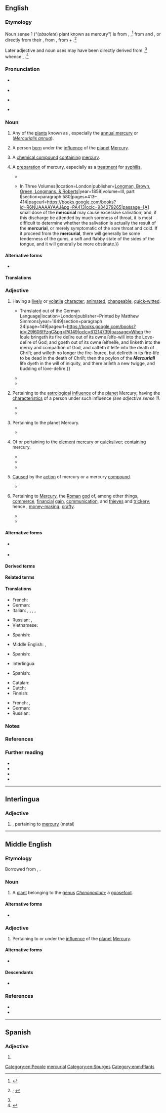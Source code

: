 ==English==
{{was wotd|2019|September|24}}

===Etymology===
{{multiple images
|direction = vertical
|image1 = Mercurialis annua 2005.07.11 11.37.49-p7110221.jpg
|caption1 = The [[annual mercury]] (''[[Mercurialis annua]]''), one of the varieties of mercurial ''(noun sense 1)''
|image2 = Ag2HgI4.png
|caption2 = A sample of a mercurial ''(noun sense 3)'', in this case a [[compound#Noun|compound]] with the [[molecular formula]] Ag{{sub|2}}HgI{{sub|4}}
|image3 = Drug jar for mercury pills, Italy, 1731-1770 Wellcome L0057163.jpg
|caption3 = An 18th-century [[jar#Noun|jar]] used for [[store#Verb|storing]] mercurials ''(noun sense 4)'' in the form of [[pill#Noun|pills]]{{ref|group=n|name=n1|From the collection of the {{w|Wellcome Library}} in [[London]], [[England]], UK.}}
}}

Noun sense 1 (“(''obsolete'') plant known as mercury”) is from {{inh|en|enm|mercurial}}, {{m|enm|mercuryal|t=a plant, probably the goosefoot (''Chenopodium''); (''possibly'') dog's mercury (''Mercurialis perennis'')}},<ref>{{R:MED Online|entry=mercuriāl|pos=n|id=MED27416|accessdate=5 May 2019}}</ref> from {{der|en|xno|mercurial}} and {{der|en|fro|mercurial}}, or directly from their {{glossary|etymon}} {{der|en|la|mercuriālis|t=a plant, probably annual mercury (''Mercurialis annua'')}}, from {{m|la|mercuriālis|t=pertaining to the Roman god Mercury|pos=adjective}}, from {{m|la|Mercurius|t=the Roman god Mercury}} + {{m|la|-ālis|pos=''suffix forming adjectives of relationship from nouns''}}.<ref name="OED">{{R:OED Online|pos=n.'' and ''adj|id=116691|date=September 2001|nodot=yes}}; {{R:Lexico}}</ref>

Later adjective and noun uses may have been directly derived from {{der|en|la|mercuriālis|pos=adjective}},<ref name="OED"/> whence {{cog|enm|mercurial}}, {{m|enm|Mercurial|t=under the astrological influence of the planet Mercury}}.<ref>{{R:MED Online|entry=Mercuriāl|pos=adj|id=MED27417|accessdate=5 May 2019}}</ref>

===Pronunciation===
* {{a|RP}} {{IPA|en|/məːˈkjʊə.ɹɪ.əl/}}
* {{audio|en|En-uk-mercurial.oga|Audio (RP)}}
* {{a|GA}} {{IPA|en|/mɝˈkjʊ.ɹi.əl/|/-ˈkjɔ-/}}
* {{hyphenation|en|mer|cu|ri|al}}

===Noun===
{{en-noun}}

# {{lb|en|obsolete}} Any of the [[plant#Noun|plants]] known as {{l|en|mercury|id=plant}}, especially the [[annual mercury]] or {{vern|French mercury}} (''[[Mercurialis annua]]''). {{defdate|13th–17th c.}}
# {{lb|en|astrology}} A person [[born]] under the [[influence#Noun|influence]] of the [[planet]] [[Mercury]]. {{defdate|from 16th c.}}
# {{lb|en|chemistry}} A [[chemical compound]] [[contain]]ing [[mercury]].
# {{lb|en|pharmacology|historical}} A [[preparation]] of mercury, especially as a [[treatment]] for [[syphilis]]. {{defdate|from 17th c.}}
#* {{quote-book|en|author=Richard Wiseman|authorlink=Richard Wiseman (surgeon)|chapter=Of Lepra, or Elephantiasis|title=Several Chirurgicall Treatises|location=London|publisher=Printed by E. Flesher and J[ohn] Macock, for [[w:Richard Royston|R[ichard] Royston]]{{nb...|bookseller to His Most Sacred Majesty}}, and B[enjamin] Took{{nb...|at the Ship in St. Paul’s Church-yard}}|year=1676|section=1st book (A Treatise of Tumours)|page=139|pageurl=https://books.google.com/books?id=r3hVAAAAcAAJ&pg=PA139|oclc=960106466|passage=She had paſſed through the milder Remedies frequently without ſucceſs: upon which account I deſigned '''Mercurialls'''; and beginning with Venæſection, afterwards purged her with ''decoct. epithymi'', as it is preſcribed in the method of Cure. [...] After I had thus evacuated the ''Plethora'', and diſpoſed her body for '''Mercurialls''' more operative, I gave her each morning and evening a few grains of ''Mercur. diaphoret.'' in a ''bolus'' with ''conſ. lujule'' and Mithridate, [...]}}
#* {{quote-book|en|author=James Copland|authorlink=James Copland (physician)|entry=POISONS—Poisoning—Poisoned—Symptoms and Treatment of|title=A Dictionary of Practical Medicine. {{...|Comprising General Pathology, the Nature and Treatment of Diseases, Morbid Structures, and the Disorders Especially Incidental to Climates, to the Sex, and to the Different Epochs of Life. With Numerous Prescriptions for the Medicines Recommended; a Classification of Diseases according to Pathological Principles; a Copious Bibliography, with References; and An Appendix of Approved Formulæ. The Whole Forming a Library of Pathology and Practical Medicine and a Digest of Medical Literature.}} In Three Volumes|location=London|publisher=[[w:Longman|Longman, Brown, Green, Longmans, & Roberts]]|year=1858|volume=III, part I|section=paragraph 580|pages=413–414|pageurl=https://books.google.com/books?id=R6NUAAAAYAAJ&pg=PA413|oclc=934279265|passage=[A] small dose of the '''mercurial''' may cause excessive salivation; and, if this discharge be attended by much soreness of throat, it is most difficult to determine whether the salivation is actually the result of the '''mercurial''', or merely symptomatic of the sore throat and cold. If it proceed from the '''mercurial''', there will generally be some tenderness of the gums, a soft and flabby state of the sides of the tongue, and it will generally be more obstinate.}}

====Alternative forms====
* {{l|en|mercuriall}} {{qualifier|obsolete}}

====Translations====
{{trans-top|chemical compound containing mercury}}
{{trans-mid}}
{{trans-bottom}}

{{trans-top|preparation of mercury}}
{{trans-mid}}
{{trans-bottom}}

===Adjective===
{{en-adj}}

# {{lb|en|comparable}} Having a [[lively]] or [[volatile]] [[character]]; [[animated#Adjective|animated]], [[changeable]], [[quick-witted]]. {{defdate|from 17th c.}}
#: {{synonyms|en|fickle|unpredictable}}
#: {{ux|en|his '''mercurial''' temperament}}
#* {{quote-book|en|author=Jacob Behmen [''i.e.'', {{w|Jakob Böhme}}]|chapter=The Nineteenth Epistle|translator=J[ohn] E[llistone]|title=The Epistles of Jacob Behmen: Aliter, Tevtonicvs Philosophvs. {{...|Very Usefull and Necessary for Those that Read His VVritings, and are Very Full of Excellent and Plaine Instructions how to Attaine to the Life of Christ.}} Translated out of the German Language|location=London|publisher=Printed by Matthew Simmons{{nb...|in Aldersgate-street.}}|year=1649|section=paragraph 24|page=149|pageurl=https://books.google.com/books?id=i29I606fFzgC&pg=PA149|oclc=61214739|passage=When the ſoule bringeth its fire deſire out of its owne ſelfe-will into the Love-deſire of God; and goeth out of its owne ſelfneſſe, and ſinketh into the mercy and compaſſion of God, and caſteth it ſelfe into the death of Chriſt; and willeth no longer the fire-ſource, but deſireth in its fire-life to be dead in the death of Chriſt; then the poyſon of the '''''Mercuriall''''' life dyeth in the will of iniquity, and there ariſeth a new twigge, and budding of love-deſire.}}
#* {{quote-book|en|author=Charles Walker|chapter=Of Her Birth, Education, and First Setting Out in the World|title=Authentick Memoirs of the Life Intrigues and Adventures of the Celebrated Sally Salisbury.{{nb...|With True Characters of Her Most Considerable Gallants.}}|location=London|publisher=[s.n.]|year=1723|pages=11–12|pageurl=https://books.google.com/books?id=-Z9bAAAAQAAJ&pg=PA12|oclc=519787262|passage=From the natural '''Mercurial''' Briskneſs of her &#91;{{w|Sally Salisbury}}'s&#93; Temper, a ſedentary Life had ever been her Averſion, wherefore ſhe rather choſe to follow the Fortunes of a ''Wheel-Barrow'', than thoſe of a ''Diſtaff''; [...]}}
#* {{quote-web|en|author=Rami G[eorge] Khouri|authorlink=Rami George Khouri|title=Lebanese Oligarchy Preserves Its Interests Once Again|url=https://www.aljazeera.com/indepth/opinion/2016/10/lebanese-oligarchy-preserves-interests-161021075017806.html|archiveurl=https://web.archive.org/web/20180801085952/https://www.aljazeera.com/indepth/opinion/2016/10/lebanese-oligarchy-preserves-interests-161021075017806.html|archivedate=1 August 2018|work={{w|Al Jazeera}}|date=22 October 2016|passage=Lebanon has shown once again that it is a land of dazzling deals and '''mercurial''' personalities, including in the realm of the national presidency itself.}}
# {{lb|en|not comparable|astrology}} Pertaining to the [[astrological]] [[influence#Noun|influence]] of the [[planet]] Mercury; having the [[characteristic#Noun|characteristics]] of a person under such influence ''(see adjective sense 1)''. {{defdate|from 16th c.}}
#* {{quote-book|en|author=Joseph Blagrave|authorlink=Joseph Blagrave|chapter=[The Effects of Directions.] The Sun Directed unto Promittors.|editor=Obadiah Blagrave|title=Blagrave’s Introduction to Astrology. In Three Parts.{{nb...|The First Containing the Use of an Ephemeris, and How to Erect a Figure of Heaven to Any Time Proposed: Also the Signification of the Houses, Planets, Signs and Aspects, the Explanation of All Useful Terms of Art; with Plain and Familiar Instructions for the Resolution of All Manner of Questions, and Exemplified in Every Particular thereof, by Figures Set, and Judged. The Second Treateth of Elections; Shewing Their Use and Application, as They are Constituted on the Twelve Celestial Houses, whereby You are Inabled to Chuse Such Times as are Proper and Conducible to the Perfection of any Matter or Business whatsoever. The Third Comprehendeth an Absolute Method for Rectifying and Judging Nativities, the Signification and Portents of Directions, with New and Experienced Rules Touching Revolutions and Transits, &c.}}|location=London|publisher=Printed by E. Tyler, and R. Holt, for Obadiah Blagrave,{{nb...|at the Bear in S. Paul’s Church-Yard.}}|year=1682|section=part III|page=254|pageurl=https://books.google.com/books?id=tGpnAAAAcAAJ&pg=PA254|oclc=228724142|passage=''The Sun to the Terms of'' Mercury. It inclineth the native to be '''Mercurial''', given to ſtudy Arts and Sciences, and to delight in reading, and to follow his Calling with chearfulneſs.}}
#* {{quote-book|en|author=William Lilly|authorlink=William Lilly|author2=Zadkiel [pseudonym; {{w|Richard James Morrison}}]|chapter=Of the Ninth House and Its Questions. Long Journeys, Voyages, Arts, Science, Church Preferment, Law, &c.|title=An Introduction to Astrology{{nb...|by William Lilly: With Numerous Emendations, Adapted to the Improved State, of the Science in the Present Day}}: A Grammar of Astrology, and Tables for Calculating Nativities.{{nb...|By Zadkiel.}}|location=London|publisher=[[w:Henry George Bohn|H[enry] G[eorge] Bohn]],{{nb...|York Street, Covent Garden.}}|year=1852|page=268|pageurl=https://books.google.com/books?id=5icSAAAAYAAJ&pg=PA268|oclc=1077929409|passage=6thly, The ☽ separates from a △ of ♂︎, and applies to ☍ of ☿, lord of the 3d; which intimated that some neighbour of the querent, either with a letter, words, or cross information, would wholly destroy the querent's hopes; and that '''mercurial''' men, viz. scholars or divines, would be his enemies: [...]}}
# {{lb|en|not comparable|astronomy}} Pertaining to the planet Mercury. {{defdate|from 14th c.}}
#* {{RQ:Gower Confessio Amantis|volume=III|book=VII|page=130|passage=The ſixte ſuende after this / By name Canis minor is. / The which ſterre is '''Mercuriall''' / By wey of kinde, and forth withall / As it is writen in the carte / Complexion he taketh of Marte.|brackets=on|termlang=en}}
# {{lb|en|not comparable|chemistry}} Of or pertaining to the [[element]] [[mercury]] or [[quicksilver]]; [[contain]]ing mercury. {{defdate|from 16th c.}}
#* {{quote-book|en|author=John Woodall|authorlink=John Woodall|chapter=Of the Small Siringe|title=The Svrgions Mate, or A Treatise Discouering Faithfully and Plainely the due Contents of the Svrgions Chest, the Uses of the Instruments, the Vertues and Operations of the Medicines, the Cures of the Most Frequent Diseases at Sea:{{nb...|namely Wounds, Apostumes, Vlcers, Fistulaes, Fractures, Dislocations, with the True Maner of Amputation, the Cure of the Scuruie, the Fluxes of the Belly, of the Collica and Illiaca Passio, Tenasmus, and Exitus Ani, the Callenture; with a Briefe Explanation of Sal, Sulphur, and Mercury; with certaine Characters, and Tearmes of Arte. Published Chiefly for the Benefit of Young Sea-surgions, Imployed in the East-India Companies Affaires.}}|location=London|publisher=Printed by Edward Griffin for Laurence Lisle,{{nb...|at the Tygers-head in Pauls Church-yard.}}|year=1617|page=22|pageurl=https://books.google.com/books?id=XmkJAwAAQBAJ&pg=PA22|oclc=960102874|passage=Beware alſo of '''''Mercuriall''' lotions'', I meane any which haue ''Mercurie Sublimate Precipitat'' or otherwiſe prepared in them, for though they haue good qualities, yet they are vpon my knowledge and experience dangerous, [...]}}
#* {{quote-book|en|author=T[homas] K[night]|title=A Critical Dissertation upon the Manner of the Preparation of Mercurial Medicines, and Their Operation on Human Bodies; particularly Those Most in Fashion:{{nb...|Also, a Demonstration that All the Methods hitherto Invented, in Order to Convey Quick-silver Internally into the Blood, Retaining Its Metalline Texture and Properties, have Proved Abortive. As also, a certain Method of Introducing the Same Metal in Its Essential or Native Dress into the Blood; and the Manner of It Mechanically Explain’d; not Publish’d before. Address’d to the Royal College of Physicians, London.}}|location=London|publisher=Printed for Harmen Noorthouck{{nb...|in Russel-Court, Bridges-Street, against the Chapel.}}|year=1734|page=52|pageurl=https://books.google.com/books?id=JxdgAAAAcAAJ&pg=PA52|oclc=14332927|passage=[...] Dr. ''[[w:Francis Fuller the Younger|Francis Fuller]]'', [...] upon wearing a Quick-ſilver Girdle, for the Cure of the Itch, (and that after an inconſiderate and raſh manner) was brought under a violent Spaſmodick Diſtemper, which was ſupposed by himſelf and others to be owing to ſome '''Mercurial''' Particles lodg'd in ſome excretory Ducts of the Brain.}}
#* {{quote-book|en|author=Henry Saffory|title=The Inefficacy of All Mercurial Preparations in the Cure of Venereal and Scorbutic Disorders, Proved from Reason and Experience,{{nb...|To which are Added, a Dissertation on M. de Velnos’s Vegetable Syrup, which Radically Cures Every Species of the above Disorders; and an Accurate Analysis of that Medicine; Made by Order of the Marshall Duke de Biron, by Messrs. Rouelle and La Cassaigne, Professors of Chemistry at Paris.}}|location=London|publisher=Printed for the author; and sold by T. Evans,{{nb...|Pater-noster Row}}, and Mr. Southern,{{nb...|James’s Street.}}|year=1773|pages=31–32|pageurl=https://books.google.com/books?id=2VBpAAAAcAAJ&pg=PA31|oclc=81311187|passage=If to theſe we add the inconveniences inſeparable from '''mercurial''' preparations, and which are always the conſequences of their uſe; if we conſider the ſmall number of patients to whom mercury may be exhibited with ſafety, [...] the uſe of '''mercurial''' medicines will be confined within very narrow limits.}}
# {{lb|en|not comparable|medicine}} [[cause#Verb|Caused]] by the [[action]] of mercury or a mercury [[compound#Noun|compound]].
#* {{quote-book|en|author=Andrew Mathias|chapter=Section II. The Exciting Causes of the Mercurial Disease.|title=The Mercurial Disease. An Inquiry into the History and Nature of the Disease Produced in the Human Constitution by the Use of Mercury, with Observations on Its Connexion with the Lues Venerea|location=London|publisher=Printed for Becket and Porter,{{nb...|Pall Mall}}; [[w:John Murray (publisher)|John Murray]],{{nb...|Fleet-Street}}; and [[w:Joseph Johnson (publisher)|J[oseph] Johnson and Co.]],{{nb...|St. Paul’s Church-yard.}}|year=1810|page=84|pageurl=https://books.google.com/books?id=-tg_AAAAcAAJ&pg=PA84|oclc=931351039|passage=The last exciting cause of the '''mercurial''' ulcer, which I shall now mention, is the use of the knife or of the caustic, during a mercurial course, to wounds made or enlarged at this time; for the great additional irritation, which the operation must produce, disposes such wounds to take on easily the '''mercurial''' disease.}}
# {{lb|en|not comparable|Roman mythology}} Pertaining to [[Mercury]], the [[Roman#Adjective|Roman]] [[god]] of, among other things, [[commerce]], [[financial#Adjective|financial]] [[gain#Noun|gain]], [[communication]], and [[thief|thieves]] and [[trickery]]; hence {{lb|en|comparable}}, [[money-making#Adjective|money-making]]; [[crafty]]. {{defdate|from 15th c.}}
#* {{RQ:Shakespeare Cymbeline|act=IV|scene=ii|page=390|column=1|passage=I know the ſhape of's Legge: this is his Hand: / His Foote '''Mercuriall''': his martiall Thigh / The brawnes of ''Hercules'': but his Iouiall face— / Murther in heaven?}}
#* {{quote-hansard|en|speaker={{w|John Quincey Adams}}|debate=Presentation of [[w:George Washington|Washington]]’s Sword and Franklin’s Staff|editors=[[w:Francis Preston Blair|[Francis Preston] Blair]] and [John C.] Rives|report=[[w:Congressional Record|The Congressional Globe:{{nb...|Containing Sketches of the Debates and Proceedings of the Third Session of the Twenty-seventh Congress.}}]]|house={{w|United States House of Representatives}}, 27th [[w:United States Congress|Congress]], 3rd session|location=Washington, D.C.|publisher=Published by Blair and Rives;{{nb...|printed at the Globe Office, for the editors.}}|date=8 February 1843|year_published=10 February 1843|volume=XII|issue=16|pages=254–255|pageurl=https://books.google.com/books?id=MXYOAAAAQAAJ&pg=PA255|oclc=244827502|passage=[[w:Benjamin Franklin|[Benjamin] Franklin]], the mechanic of his own fortune, [...] tendering, from the self-created nation, to the mightiest monarchs of Europe, the olive-branch of peace, the '''mercurial''' wand of commerce, and the amulet of protection and safety to the man of peace on the pathless ocean from the inexorable cruelty and merciless rapacity of war; [...]}}

====Alternative forms====
* {{l|en|mercuriall}} {{qualifier|obsolete}}
* {{sense|pertaining to the Roman god Mercury or planet Mercury}} {{l|en|Mercurial}}

====Derived terms====
{{col3|en|mercurial eczema|mercurial finger|mercurial glossitis|mercurial ointment|mercurial phosphorus|mercurial pneumatic trough|mercurial rash|mercurial trough|[[mercurialisation]], [[mercurialization]]|[[mercurialise]], [[mercurialize]]|mercurialism|mercurialist|mercuriality|mercurially|organomercurial}}

====Related terms====
{{col3|en|mercuric|mercury|Mercury}}

====Translations====
{{trans-top-also|having a lively or volatile character|animated|changeable|quick-witted}}
* French: {{t+|fr|lunatique}}
* German: {{t+|de|sprunghaft}}
* Italian: {{t+|it|incostante|m|f}}, {{t+|it|lunatico|m}}, {{t+|it|lunatica|f}}, {{t+|it|mutevole|m|f}}, {{t+|it|volubile|m|f}}
{{trans-mid}}
* Russian: {{t+|ru|сообрази́тельный|m}}, {{t+|ru|нахо́дчивый|m}}
* Vietnamese: {{t+|vi|lanh lợi}}
{{trans-bottom}}

{{trans-top|pertaining to the Roman god Mercury}}
* Spanish: {{t+|es|mercurial|m|f}}
{{trans-mid}}
{{trans-bottom}}

{{trans-top|pertaining to the astrological influence of the planet Mercury}}
* Middle English: {{t|enm|mercurial}}, {{t|enm|Mercurial}}
{{trans-mid}}
{{trans-bottom}}

{{trans-top|pertaining to the planet Mercury}}
* Spanish: {{t+|es|mercurial|m|f}}
{{trans-mid}}
{{trans-bottom}}

{{trans-top|of or pertaining to the element mercury}}
* Interlingua: {{t|ia|mercurial}}
{{trans-mid}}
* Spanish: {{t+|es|mercurial|m|f}}
{{trans-bottom}}

{{trans-top|containing the element mercury}}
* Catalan: {{t+|ca|mercurial}}
* Dutch: {{t|nl|kwikhoudend}}
* Finnish: {{t|fi|elohopeapitoinen}}
{{trans-mid}}
* French: {{t+|fr|mercuriel|m}}, {{t+|fr|mercurielle|f}}
* German: {{t+|de|quecksilberhaltig}}
* Russian: {{t+|ru|рту́тный|m}}
{{trans-bottom}}

{{trans-top|caused by the action of mercury or a mercury compound}}
{{trans-mid}}
{{trans-bottom}}

===Notes===
<references group="n"/>

===References===
<references />

===Further reading===
* {{pedia|Mercurialis (plant)}}
* {{pedia|mercury (element)}}
* {{pedia|Mercury (mythology)}}
* {{pedia|Mercury (planet)}}

[[Category:en:People]]
[[Category:en:Planets of the Solar System| mercurial]]
[[Category:en:Spurges]]

----

==Interlingua==

===Adjective===
{{ia-adj|-}}

# {{l|en|mercurial}}, pertaining to [[mercury]] (metal)

----

==Middle English==

===Etymology===
Borrowed from {{bor|enm|la|mercuriālis}}, {{m|la|Mercuriālis||pertaining to the Roman god Mercury}}.

===Noun===
{{enm-noun|-}}

# {{lb|enm|botany}} A [[plant#Noun|plant]] belonging to the [[genus]] ''[[Chenopodium]]''; a [[goosefoot]].
#: {{synonyms|enm|mercurie}}

====Alternative forms====
* {{alter|enm|mercuriale}}

===Adjective===
{{enm-adj}}

# {{lb|enm|astrology|astronomy}} Pertaining to or under the [[influence#Noun|influence]] of the [[planet]] [[Mercury]].

====Alternative forms====
* {{l|enm|Mercurial}}

====Descendants====
* {{desc|en|mercurial}}

===References===
* {{R:MED Online|entry=mercuriāl|pos=n|id=MED27416|accessdate=5 May 2019}}
* {{R:MED Online|entry=Mercuriāl|pos=adj|id=MED27417|accessdate=5 May 2019}}

[[Category:enm:Plants]]

----

==Spanish==

===Adjective===
{{es-adj|pl=mercuriales}}

# {{l|en|mercurial}}
